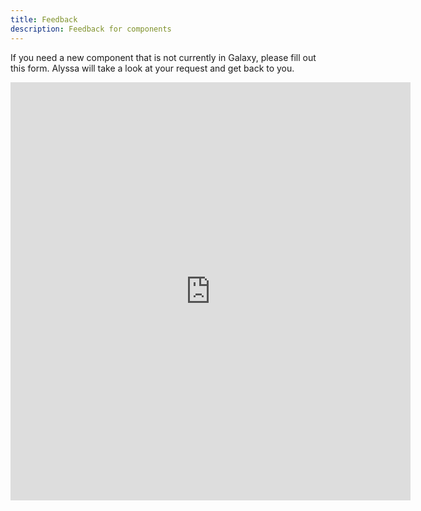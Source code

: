 ```yaml
---
title: Feedback
description: Feedback for components
---
```


<PageDescription>

If you need a new component that is not currently in Galaxy, please fill out this form. Alyssa will take a look at your request and get back to you.

</PageDescription>

<iframe src="https://docs.google.com/forms/d/e/1FAIpQLSc_S_38O-zgnSj6itwpFIMIag0-_jJ-gkMklUwJXSkdtdhTKA/viewform?embedded=true" width="640" height="669" frameborder="0" marginheight="0" marginwidth="0">Loading…</iframe>